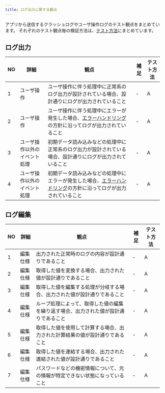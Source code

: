 ```yaml
---
title: ログ出力に関する観点
---
```


アプリから送信するクラッシュログやユーザ操作ログのテスト観点をまとめています。
それぞれのテスト観点毎の検証方法は、[テスト方法](../functional-testing.mdx#テスト方法)にまとめています。

## ログ出力

| NO | 詳細 | 観点 | 補足 | テスト方法 |
| --- | --- | --- | --- | --- |
| 1 | ユーザ操作 | ユーザ操作に伴う処理中に正常系のログ出力が設計されている場合、設計通りにログが出力されていること | - | A |
| 2 | ユーザ操作 | ユーザ操作に伴う処理中にエラーが発生した場合、[エラーハンドリング](../../../application-architecture/error-handling/overview.mdx)の方針に沿ってログが出力されていること | - | A |
| 3 | ユーザ操作以外のイベント処理  | 初期データ読み込みなどの処理中に正常系のログ出力が設計されている場合、設計通りにログが出力されていること | - | A |
| 4 | ユーザ操作以外のイベント処理  | 初期データ読み込みなどの処理中にエラーが発生した場合、[エラーハンドリング](../../../application-architecture/error-handling/overview.mdx)の方針に沿ってログが出力されていること | - | A |

## ログ編集

| NO | 詳細 | 観点 | 補足 | テスト方法 |
| --- | --- | --- | --- | --- |
| 1 | 編集仕様 | 出力された正常時のログの内容が設計通りであること | - | A |
| 2 | 編集仕様 | 取得した値を変換する場合、出力された値が設計通りであること | - | A |
| 3 | 編集仕様 | 取得した値を編集する処理が分岐する場合、出力された値が設計通りであること | - | A |
| 4 | 編集仕様 | ループ処理によって、取得した値の編集を繰り返す場合、出力された値が設計通りであること | - | A |
| 5 | 編集仕様 | 取得した値を使用して計算する場合、出力された計算結果の値が設計通りであること | - | A |
| 6 | 編集仕様 | 取得した値を連結する場合、出力された連結された値が設計通りであること | - | A |
| 7 | 編集仕様 | パスワードなどの機密情報について、元の情報が特定できない状態になっていること | - | A |
